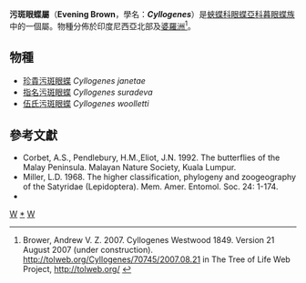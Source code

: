 {{NoteTA|G1=Butterfly}}
{{Automatic Taxobox
| taxon = Cyllogenes
| authority = Butler, 1868
| image = CyllogenesJanetae132 2a.jpg
| image_caption = [[珍貴污斑眼蝶|珍貴污斑眼蝶]]<br />''Cyllogenes janetae''
| type_species = [[指名污斑眼蝶|指名污斑眼蝶]]<br />''Melanitis suradeva''
| type_species_authority = Moore, 1857
| subdivision_ranks = 物種
| subdivision = 共3種，詳見正文。
| synonyms = 
}}

'''污斑眼蝶屬'''（'''Evening Brown'''，學名：'''''Cyllogenes'''''）是[[蛺蝶科|蛺蝶科]][[眼蝶亞科|眼蝶亞科]][[暮眼蝶族|暮眼蝶族]]中的一個屬。物種分佈於印度尼西亞北部及[[婆羅洲|婆羅洲]]<ref>Brower, Andrew V. Z. 2007. Cyllogenes Westwood 1849. Version 21 August 2007 (under construction). http://tolweb.org/Cyllogenes/70745/2007.08.21 in The Tree of Life Web Project, http://tolweb.org/ {{Wayback|url=http://tolweb.org/ |date=20110515100516 }}</ref>。

== 物種 ==
* [[珍貴污斑眼蝶|珍貴污斑眼蝶]] ''Cyllogenes janetae''
* [[指名污斑眼蝶|指名污斑眼蝶]] ''Cyllogenes suradeva''
* [[伍氏污斑眼蝶|伍氏污斑眼蝶]] ''Cyllogenes woolletti''
<!--
== 圖集 ==
<gallery>
</gallery>
-->
== 參考文獻 ==
{{reflist}}
* Corbet, A.S., Pendlebury, H.M.,Eliot, J.N. 1992. The butterflies of the Malay Peninsula. Malayan Nature Society, Kuala Lumpur.
* Miller, L.D. 1968. The higher classification, phylogeny and zoogeography of the Satyridae (Lepidoptera). Mem. Amer. Entomol. Soc. 24: 1-174.
* {{Cite book | author = 寿建新 周尧 李宇飞 | title = 世界蝴蝶分類名錄 | location = 中國 | publisher = 陝西科學技術出版社 | date = 2006-04-01 | ISBN = 9787536936768 | language= zh-hans }}

{{Commons category| Cyllogenes}}

{{眼蝶亞科}}
{{taxonbar}}
[[Category:_1868年描述的分类群|W]]
[[Category:污斑眼蝶屬|*]]
[[Category:暮眼蝶族|W]]